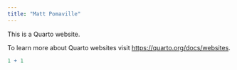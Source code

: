 ```yaml
---
title: "Matt Pomaville"
---
```


This is a Quarto website.

To learn more about Quarto websites visit <https://quarto.org/docs/websites>.

```r
1 + 1
```
